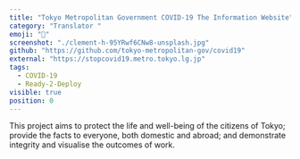 ```yaml
---
title: "Tokyo Metropolitan Government COVID-19 The Information Website"
category: "Translator "
emoji: "📙"
screenshot: "./clement-h-95YRwf6CNw8-unsplash.jpg"
github: "https://github.com/tokyo-metropolitan-gov/covid19"
external: "https://stopcovid19.metro.tokyo.lg.jp"
tags:
  - COVID-19
  - Ready-2-Deploy
visible: true
position: 0
---
```


This project aims to protect the life and well-being of the citizens of Tokyo; provide the facts to everyone, both domestic and abroad; and demonstrate integrity and visualise the outcomes of work.

